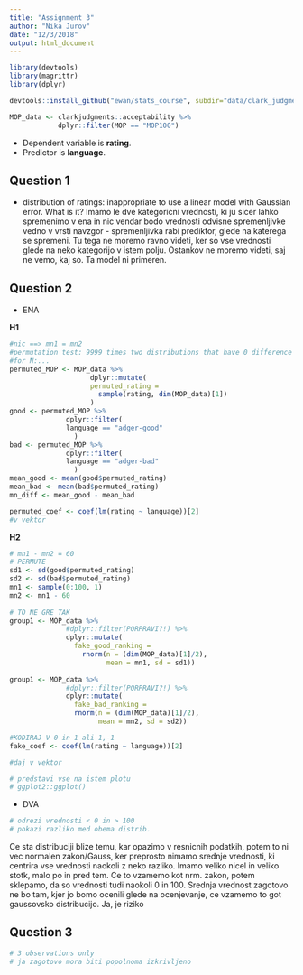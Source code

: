 ```yaml
---
title: "Assignment 3"
author: "Nika Jurov"
date: "12/3/2018"
output: html_document
---
```


```r
library(devtools)
library(magrittr)
library(dplyr)

devtools::install_github("ewan/stats_course", subdir="data/clark_judgments")

MOP_data <- clarkjudgments::acceptability %>%
            dplyr::filter(MOP == "MOP100")
```

* Dependent variable is **rating**. 
* Predictor is **language**.

## Question 1

* distribution of ratings: inappropriate to use a linear model with Gaussian error. What is it?
Imamo le dve kategoricni vrednosti, ki ju sicer lahko spremenimo v ena in nic vendar bodo vrednosti odvisne spremenljivke vedno v vrsti navzgor - spremenljivka rabi prediktor, glede na katerega se spremeni. Tu tega ne moremo ravno videti, ker so vse vrednosti glede na neko kategorijo v istem polju. Ostankov ne moremo videti, saj ne vemo, kaj so. Ta model ni primeren.

## Question 2

* ENA

**H1**
                    
```r
#nic ==> mn1 = mn2
#permutation test: 9999 times two distributions that have 0 difference between the means
#for N:...
permuted_MOP <- MOP_data %>%
                    dplyr::mutate(
                    permuted_rating = 
                      sample(rating, dim(MOP_data)[1])
                    )
good <- permuted_MOP %>%
              dplyr::filter(
              language == "adger-good"
                )
bad <- permuted_MOP %>%
              dplyr::filter(
              language == "adger-bad"
                )
mean_good <- mean(good$permuted_rating)
mean_bad <- mean(bad$permuted_rating)
mn_diff <- mean_good - mean_bad

permuted_coef <- coef(lm(rating ~ language))[2]
#v vektor

```


**H2**

```r
# mn1 - mn2 = 60
# PERMUTE
sd1 <- sd(good$permuted_rating)
sd2 <- sd(bad$permuted_rating)
mn1 <- sample(0:100, 1)
mn2 <- mn1 - 60
  
# TO NE GRE TAK
group1 <- MOP_data %>%
              #dplyr::filter(PORPRAVI?!) %>%
              dplyr::mutate(
                fake_good_ranking = 
                  rnorm(n = (dim(MOP_data)[1]/2), 
                        mean = mn1, sd = sd1))
                
group1 <- MOP_data %>%
              #dplyr::filter(PORPRAVI?!) %>%
              dplyr::mutate(
                fake_bad_ranking = 
                rnorm(n = (dim(MOP_data)[1]/2), 
                      mean = mn2, sd = sd2))

#KODIRAJ V 0 in 1 ali 1,-1
fake_coef <- coef(lm(rating ~ language))[2]

#daj v vektor

```

```r
# predstavi vse na istem plotu
# ggplot2::ggplot()
```


* DVA

```r
# odrezi vrednosti < 0 in > 100
# pokazi razliko med obema distrib.
```

Ce sta distribuciji blize temu, kar opazimo v resnicnih podatkih, potem to ni vec normalen zakon/Gauss, ker preprosto nimamo srednje vrednosti, ki centrira vse vrednosti naokoli z neko razliko. Imamo veliko nicel in veliko stotk, malo po in pred tem. Ce to vzamemo kot nrm. zakon, potem sklepamo, da so vrednosti tudi naokoli 0 in 100. Srednja vrednost zagotovo ne bo tam, kjer jo bomo ocenili glede na ocenjevanje, ce vzamemo to got gaussovsko distribucijo. Ja, je riziko


## Question 3

```r
# 3 observations only
# ja zagotovo mora biti popolnoma izkrivljeno
```

